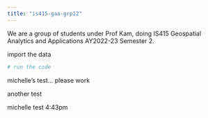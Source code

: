 ```yaml
---
title: "is415-gaa-grp12"
---
```


We are a group of students under Prof Kam, doing IS415 Geospatial Analytics and Applications AY2022-23 Semester 2.

import the data

```r
# run the code
```

michelle's test... please work

another test

michelle test 4:43pm
